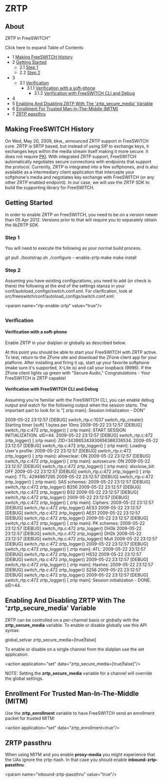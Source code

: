 
# ZRTP 

 

## About

ZRTP in FreeSWITCH™

Click here to expand Table of Contents

* 1 [Making FreeSWITCH History](#making-freeswitch-history)
* 2 [Getting Started](#getting-started)  
   * 2.1 [Step 1](#step-1)  
   * 2.2 [Step 2](#step-1)
* 3 [](#step-1)  
   * 3.1 [Verification](#verification)  
      * 3.1.1 [Verification with a soft-phone](#verification-with-a-soft-phone)  
         * 3.1.2 [Verification with FreeSWITCH CLI and Debug](#verification-with-freeswitch-cli-and-debug)
* 4 [](#step-1)
* 5 [Enabling And Disabling ZRTP With The 'zrtp\_secure\_media' Variable](#enabling-and-disabling-zrtp-with-the-zrtp_secure_media-variable)
* 6 [Enrollment For Trusted Man-In-The-Middle (MITM)](#enrollment-for-trusted-man-in-the-middle-mitm)
* 7 [ZRTP passthru](#zrtp-passthru)

## Making FreeSWITCH History

On Wed, May 20, 2009, bkw\_ announced ZRTP support in FreeSWITCH core. ZRTP is SRTP based, but instead of using SIP to exchange keys, it exchanges keys within the media stream itself making it more secure. It does not require [PKI](https://en.wikipedia.org/wiki/Public-key%5Finfrastructure). With integrated ZRTP support, FreeSWITCH automatically negotiates secure connections with endpoints that support the protocol. Currently, ZRTP is integrated into a few softphones, and is also available as a intermediary client application that intercepts your softphone's media and negotiates key exchange with FreeSWITCH (or any other ZRTP enabled endpoint). In our case, we will use the ZRTP SDK to build the supporting library for FreeSWITCH.

## Getting Started

In order to enable ZRTP on FreeSWITCH, you need to be on a version newer than 05 Apr 2012\. Versions prior to that will require you to separately obtain the libZRTP SDK.

### Step 1

You will need to execute the following as your normal build process.

git pull
./bootstrap.sh
./configure --enable-zrtp
make
make install

### Step 2

Assuming you have existing configurations, you need to add (or check is there) the following at the end of the settings stanza in your conf/autoload\_configs/switch.conf.xml. For clarification, look at src/freeswitch/conf/autoload\_configs/switch.conf.xml:

&lt;param name="rtp-enable-zrtp" value="true"/>

## 

### Verification

#### Verification with a soft-phone

Enable ZRTP in your dialplan or globally as described below.

At this point you should be able to start your FreeSWITCH with ZRTP active. To test, return to the ZFone site and download the ZFone client app for your platform. After installing and firing it up, start up your favorite softphone (make sure it's supported, X-Lite is) and call your loopback (9996). If the ZFone client lights up green with "Secure Audio," Congratulations - Your FreeSWITCH is ZRTP capable!

#### Verification with FreeSWITCH CLI and Debug

Assuming you're familiar with the FreeSWITCH CLI, you can enable debug output and watch for the following output when the session starts. The important part to look for is "\[ zrtp main\]: Session initialization - DON"

2009-05-22 23:12:57 [DEBUG] switch_rtp.c:1037 switch_rtp_create() Starting timer [soft] 1 bytes per 10ms
2009-05-22 23:12:57 [DEBUG] switch_rtp.c:472 zrtp_logger()  [   zrtp main]: START SESSION INITIALIZATION. sID=44.
2009-05-22 23:12:57 [DEBUG] switch_rtp.c:472 zrtp_logger()  [   zrtp main]: ZID=343865343930656366336534.
2009-05-22 23:12:57 [DEBUG] switch_rtp.c:472 zrtp_logger()  [   zrtp main]: Loading User's profile:
2009-05-22 23:12:57 [DEBUG] switch_rtp.c:472 zrtp_logger()  [   zrtp main]:    allowclear: ON
2009-05-22 23:12:57 [DEBUG] switch_rtp.c:472 zrtp_logger()  [   zrtp main]:    autosecure: ON
2009-05-22 23:12:57 [DEBUG] switch_rtp.c:472 zrtp_logger()  [   zrtp main]:  disclose_bit: OFF
2009-05-22 23:12:57 [DEBUG] switch_rtp.c:472 zrtp_logger()  [   zrtp main]:           TTL: 4294967295
2009-05-22 23:12:57 [DEBUG] switch_rtp.c:472 zrtp_logger()  [   zrtp main]:   SAS schemes: 
2009-05-22 23:12:57 [DEBUG] switch_rtp.c:472 zrtp_logger() B256 
2009-05-22 23:12:57 [DEBUG] switch_rtp.c:472 zrtp_logger() B32
2009-05-22 23:12:57 [DEBUG] switch_rtp.c:472 zrtp_logger() 
2009-05-22 23:12:57 [DEBUG] switch_rtp.c:472 zrtp_logger()  [   zrtp main]:      Ciphers: 
2009-05-22 23:12:57 [DEBUG] switch_rtp.c:472 zrtp_logger() AES3 
2009-05-22 23:12:57 [DEBUG] switch_rtp.c:472 zrtp_logger() AES1 
2009-05-22 23:12:57 [DEBUG] switch_rtp.c:472 zrtp_logger() 
2009-05-22 23:12:57 [DEBUG] switch_rtp.c:472 zrtp_logger()  [   zrtp main]:    PK schemes: 
2009-05-22 23:12:57 [DEBUG] switch_rtp.c:472 zrtp_logger() DH3k 
2009-05-22 23:12:57 [DEBUG] switch_rtp.c:472 zrtp_logger() DH2k 
2009-05-22 23:12:57 [DEBUG] switch_rtp.c:472 zrtp_logger() Mult 
2009-05-22 23:12:57 [DEBUG] switch_rtp.c:472 zrtp_logger() 
2009-05-22 23:12:57 [DEBUG] switch_rtp.c:472 zrtp_logger()  [   zrtp main]:           ATL: 
2009-05-22 23:12:57 [DEBUG] switch_rtp.c:472 zrtp_logger() HS32 
2009-05-22 23:12:57 [DEBUG] switch_rtp.c:472 zrtp_logger() 
2009-05-22 23:12:57 [DEBUG] switch_rtp.c:472 zrtp_logger()  [   zrtp main]:       Hashes: 
2009-05-22 23:12:57 [DEBUG] switch_rtp.c:472 zrtp_logger() S256 
2009-05-22 23:12:57 [DEBUG] switch_rtp.c:472 zrtp_logger() 
2009-05-22 23:12:57 [DEBUG] switch_rtp.c:472 zrtp_logger()  [   zrtp main]: Session initialization - DONE. sID=44.

## 

## Enabling And Disabling ZRTP With The 'zrtp_secure_media' Variable

ZRTP can be controlled on a per-channel basis or globally with the **zrtp\_secure\_media** variable. To enable or disable globally use this API syntax:

global_setvar zrtp_secure_media=[true|false]

To enable or disable on a single channel from the dialplan use the set application:

&lt;action application="set" data="zrtp_secure_media=[true|false]"/>

NOTE: Setting the **zrtp\_secure\_media** variable for a channel will override the global settings.

## Enrollment For Trusted Man-In-The-Middle (MITM)

Use the **zrtp\_enrollment** variable to have FreeSWITCH send an enrollment packet for trusted MITM:

&lt;action application="set" data="zrtp_enrollment=true"/>

## ZRTP passthru

When using MITM and you enable **proxy-media** you might experience that the UAs ignore the zrtp-hash. In that case you should enable **inbound-zrtp-passthru**:

&lt;param name="inbound-zrtp-passthru" value="true"/>


